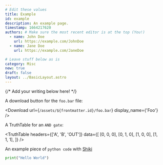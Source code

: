 ```yaml
---
# Edit these values
title: Example
id: example
description: An example page.
timestamp: 1664217620
authors: # Make sure the most recent editor is at the top (You!)
  - name: John Doe
    url: https://example.com/JohnDoe
  - name: Jane Doe
    url: https://example.com/JaneDoe

# Leave stuff below as is
category: Misc
new: true
draft: false
layout: ../BasicLayout.astro
---
```



{/* Add your writing below here! */}

A download button for the `foo.bar` file:

<Download url={`/assets/${frontmatter.id}/foo.bar`} display_name={'Foo'} />

A TruthTable for an `AND gate`:

<TruthTable
	headers={['A', 'B', 'OUT']}
	data={[
		[0, 0, 0],
		[0, 1, 0],
		[1, 0, 0],
		[1, 1, 1],
	]}
/>

An example piece of `python code` with [Shiki](https://github.com/shikijs/shiki)

```py
print("Hello World")
```
